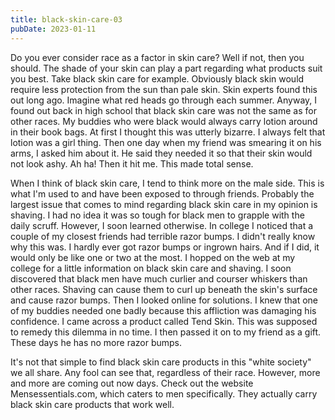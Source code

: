 ```yaml
---
title: black-skin-care-03
pubDate: 2023-01-11
---
```


Do you ever consider race as a factor in skin care? Well if not, then you should. The shade of your skin can play a part regarding what products suit you best. Take black skin care for example. Obviously black skin would require less protection from the sun than pale skin. Skin experts found this out long ago. Imagine what red heads go through each summer. Anyway, I found out back in high school that black skin care was not the same as for other races. My buddies who were black would always carry lotion around in their book bags. At first I thought this was utterly bizarre. I always felt that lotion was a girl thing. Then one day when my friend was smearing it on his arms, I asked him about it. He said they needed it so that their skin would not look ashy. Ah ha! Then it hit me. This made total sense. 

When I think of black skin care, I tend to think more on the male side. This is what I'm used to and have been exposed to through friends. Probably the largest issue that comes to mind regarding black skin care in my opinion is shaving. I had no idea it was so tough for black men to grapple with the daily scruff. However, I soon learned otherwise. In college I noticed that a couple of my closest friends had terrible razor bumps. I didn't really know why this was. I hardly ever got razor bumps or ingrown hairs. And if I did, it would only be like one or two at the most. I hopped on the web at my college for a little information on black skin care and shaving. I soon discovered that black men have much curlier and courser whiskers than other races. Shaving can cause them to curl up beneath the skin's surface and cause razor bumps. Then I looked online for solutions. I knew that one of my buddies needed one badly because this affliction was damaging his confidence. I came across a product called Tend Skin. This was supposed to remedy this dilemma in no time. I then passed it on to my friend as a gift. These days he has no more razor bumps. 

It's not that simple to find black skin care products in this "white society" we all share. Any fool can see that, regardless of their race. However, more and more are coming out now days. Check out the website Mensessentials.com, which caters to men specifically. They actually carry black skin care products that work well.